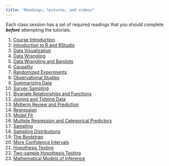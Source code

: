 ```yaml
---
title: "Readings, lectures, and videos"
---
```


 

Each class session has a set of required readings that you should complete ***before*** attempting the tutorials. 


1. [Course Introduction](/slides/01_intro_handout.pdf)
2. [Introduction to R and RStudio](/slides/02_rintro_data_viz_handout.pdf)
3. [Data Visualization](/slides/03_data_viz_handout.pdf)
4. [Data Wrangling](/slides/04_data_wrangling_handout.pdf)
5. [Data Wrangling and Barplots](/slides/05_data_wrangling_handout.pdf)
6. [Causality](/slides/06_causality_handout.pdf)
7. [Randomized Experiments](/slides/07_rand_exp_handout.pdf)
8. [Observational Studies](/slides/08_obs_studies_handout.pdf)
9. [Summarizing Data](/slides/09_summarizing_data_handout.pdf)
10. [Survey Sampling](/slides/10_survey_sampling_handout.pdf)
11. [Bivariate Relationships and Functions](/slides/11_bivariate_handout.pdf)
12. [Joining and Tidying Data](/slides/12_tidy_joins_handout.pdf)
13. [Midterm Review and Prediction](/slides/13_prediction_handout.pdf)
14. [Regression](/slides/14_regression_handout.pdf)
15. [Model Fit](/slides/15_regression_ii_handout.pdf)
16. [Multiple Regression and Categorical Predictors](/slides/16_multiple_regression_handout.pdf)
17. [Sampling](/slides/17_sampling_handout.pdf)
18. [Sampling Distributions](/slides/18_sampling_dist_handout.pdf)
19. [The Bootstrap](/slides/19_bootstrap_handout.pdf)
20. [More Confidence Intervals](/slides/20_conf_int_handout.pdf)
21. [Hypothesis Testing](/slides/21_hyp_tests_handout.pdf)
22. [Two-sample Hypothesis Testing](/slides/22_hyp_tests_diff_handout.pdf)
23. [Mathematical Models of Inference](/slides/23_math_models_handout.pdf)
